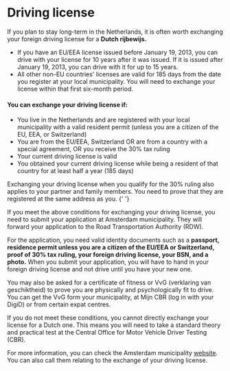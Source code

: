 <meta id="driving-license" title="Driving license" />

# Driving license

If you plan to stay long-term in the Netherlands, it is often worth exchanging your foreign driving license for a **Dutch rijbewijs.**

-   If you have an EU/EEA license issued before January 19, 2013, you can drive with your license for 10 years after it was issued. If it is issued after January 19, 2013, you can drive with it for up to 15 years.
-   All other non-EU countries' licenses are valid for 185 days from the date you register at your local municipality. You will need to exchange your license within that first six-month period.

#### You can exchange your driving license if:

-   You live in the Netherlands and are registered with your local municipality with a valid resident permit (unless you are a citizen of the EU, EEA, or Switzerland)
-   You are from the EU/EEA, Switzerland OR are from a country with a special agreement, OR you receive the 30% tax ruling
-   Your current driving license is valid
-   You obtained your current driving license while being a resident of that country for at least half a year (185 days)

<callout>
    Exchanging your driving license when you qualify for the 30% ruling also
    applies to your partner and family members. You need to prove that they are
    registered at the same address as you.
</callout>{' '}

If you meet the above conditions for exchanging your driving license, you need to submit your application at Amsterdam municipality. They will forward your application to the Road Transportation Authority (RDW).

For the application, you need valid identity documents such as a **passport, residence permit unless you are a citizen of the EU/EEA or Switzerland, proof of 30% tax ruling, your foreign driving license, your BSN, and a photo.** When you submit your application, you will have to hand in your foreign driving license and not drive until you have your new one.

You may also be asked for a certificate of fitness or VvG (verklaring van geschiktheid) to prove you are physically and psychologically fit to drive. You can get the VvG form your municipality, at Mijn CBR (log in with your DigiD) or from certain expat centres.

<callout>
    If you do not meet these conditions, you cannot directly exchange your
    license for a Dutch one. This means you will need to take a standard theory
    and practical test at the Central Office for Motor Vehicle Driver Testing
    (CBR).
</callout>

For more information, you can check the Amsterdam municipality [website](https://www.amsterdam.nl/en/civil-affairs/passport-id/exchange-foreign/). You can also call them relating to the exchange of your driving license.

<youtube id="MDNJ_p5RQYQ" />
